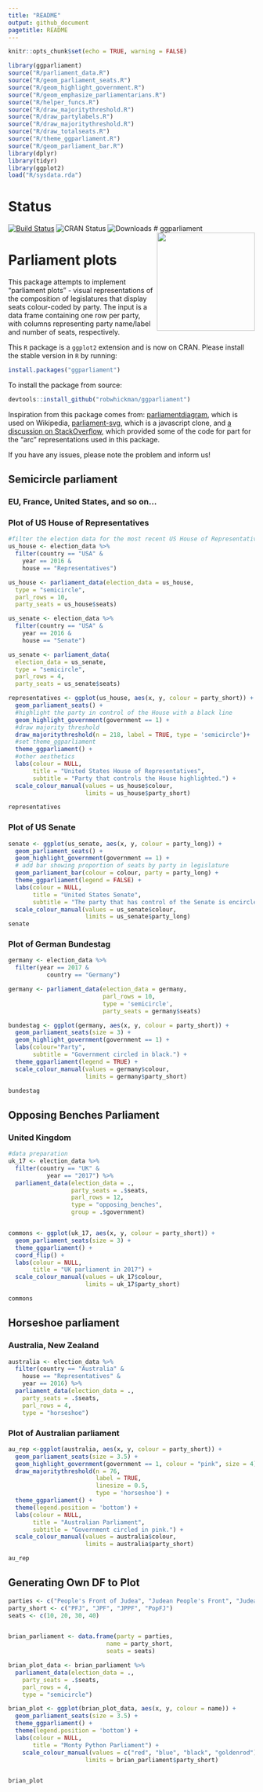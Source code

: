 ```yaml
---
title: "README"
output: github_document
pagetitle: README
---
```


<!-- README.md is generated from README.Rmd. Please edit that file -->


```r
knitr::opts_chunk$set(echo = TRUE, warning = FALSE)

library(ggparliament)
source("R/parliament_data.R")
source("R/geom_parliament_seats.R")
source("R/geom_highlight_government.R")
source("R/geom_emphasize_parliamentarians.R")
source("R/helper_funcs.R")
source("R/draw_majoritythreshold.R")
source("R/draw_partylabels.R")
source("R/draw_majoritythreshold.R")
source("R/draw_totalseats.R")
source("R/theme_ggparliament.R")
source("R/geom_parliament_bar.R")
library(dplyr)
library(tidyr)
library(ggplot2)
load("R/sysdata.rda")
```

# Status
[![Build Status](https://travis-ci.org/RobWHickman/ggparliament.png)](https://travis-ci.org/RobWHickman/ggparliament)
![CRAN Status](https://www.r-pkg.org/badges/version/ggparliament)
![Downloads](https://cranlogs.r-pkg.org/badges/grand-total/ggparliament)
# ggparliament <img src = "man/figures/HexSticker.png" align = "right" width = "200"/>

# Parliament plots


This package attempts to implement "parliament plots" - visual representations of the composition of legislatures that display seats colour-coded by party. The input is a data frame containing one row per party, with columns representing party name/label and number of seats, respectively.

This `R` package is a `ggplot2` extension and is now on CRAN. Please install the stable version in `R` by running:

```r
install.packages("ggparliament")
```

To install the package from source:
```r
devtools::install_github("robwhickman/ggparliament")
```

Inspiration from this package comes from: [parliamentdiagram](https://github.com/slashme/parliamentdiagram), which
is used on Wikipedia, [parliament-svg](https://github.com/juliuste/parliament-svg), which is a javascript clone, and [a discussion on StackOverflow](http://stackoverflow.com/questions/42729174/creating-a-half-donut-or-parliamentary-seating-chart), which provided some of the code for part for the "arc" representations used in this package.


If you have any issues, please note the problem and inform us!

## Semicircle parliament

### EU, France, United States, and so on...


### Plot of US House of Representatives


```r
#filter the election data for the most recent US House of Representatives
us_house <- election_data %>%
  filter(country == "USA" &
    year == 2016 &
    house == "Representatives")

us_house <- parliament_data(election_data = us_house,
  type = "semicircle",
  parl_rows = 10,
  party_seats = us_house$seats)

us_senate <- election_data %>%
  filter(country == "USA" &
    year == 2016 &
    house == "Senate")

us_senate <- parliament_data(
  election_data = us_senate,
  type = "semicircle",
  parl_rows = 4,
  party_seats = us_senate$seats)

```

```r
representatives <- ggplot(us_house, aes(x, y, colour = party_short)) +
  geom_parliament_seats() + 
  #highlight the party in control of the House with a black line
  geom_highlight_government(government == 1) +
  #draw majority threshold
  draw_majoritythreshold(n = 218, label = TRUE, type = 'semicircle')+
  #set theme_ggparliament
  theme_ggparliament() +
  #other aesthetics
  labs(colour = NULL, 
       title = "United States House of Representatives",
       subtitle = "Party that controls the House highlighted.") +
  scale_colour_manual(values = us_house$colour, 
                      limits = us_house$party_short) 

representatives
```

### Plot of US Senate

```r
senate <- ggplot(us_senate, aes(x, y, colour = party_long)) +
  geom_parliament_seats() + 
  geom_highlight_government(government == 1) +
  # add bar showing proportion of seats by party in legislature
  geom_parliament_bar(colour = colour, party = party_long) + 
  theme_ggparliament(legend = FALSE) +
  labs(colour = NULL, 
       title = "United States Senate",
       subtitle = "The party that has control of the Senate is encircled in black.") +
  scale_colour_manual(values = us_senate$colour,
                      limits = us_senate$party_long)
senate 
```


### Plot of German Bundestag

```r
germany <- election_data %>%
  filter(year == 2017 & 
           country == "Germany") 

germany <- parliament_data(election_data = germany, 
                           parl_rows = 10,
                           type = 'semicircle',
                           party_seats = germany$seats)

bundestag <- ggplot(germany, aes(x, y, colour = party_short)) +
  geom_parliament_seats(size = 3) +
  geom_highlight_government(government == 1) + 
  labs(colour="Party",
       subtitle = "Government circled in black.") +  
  theme_ggparliament(legend = TRUE) +
  scale_colour_manual(values = germany$colour, 
                      limits = germany$party_short) 

bundestag
```

## Opposing Benches Parliament



### United Kingdom

```r
#data preparation
uk_17 <- election_data %>% 
  filter(country == "UK" & 
           year == "2017") %>% 
  parliament_data(election_data = .,
                  party_seats = .$seats,
                  parl_rows = 12,
                  type = "opposing_benches",
                  group = .$government)


commons <- ggplot(uk_17, aes(x, y, colour = party_short)) +
  geom_parliament_seats(size = 3) + 
  theme_ggparliament() + 
  coord_flip() + 
  labs(colour = NULL, 
       title = "UK parliament in 2017") +
  scale_colour_manual(values = uk_17$colour, 
                      limits = uk_17$party_short)

commons

```



## Horseshoe parliament

### Australia, New Zealand

```r
australia <- election_data %>%
  filter(country == "Australia" &
    house == "Representatives" &
    year == 2016) %>% 
  parliament_data(election_data = .,
    party_seats = .$seats,
    parl_rows = 4,
    type = "horseshoe")
```

### Plot of Australian parliament

```r
au_rep <-ggplot(australia, aes(x, y, colour = party_short)) +
  geom_parliament_seats(size = 3.5) + 
  geom_highlight_government(government == 1, colour = "pink", size = 4) + 
  draw_majoritythreshold(n = 76, 
                         label = TRUE, 
                         linesize = 0.5,
                         type = 'horseshoe') + 
  theme_ggparliament() +
  theme(legend.position = 'bottom') + 
  labs(colour = NULL,
       title = "Australian Parliament",
       subtitle = "Government circled in pink.") +
  scale_colour_manual(values = australia$colour, 
                      limits = australia$party_short) 

au_rep
```

## Generating Own DF to Plot

```r
parties <- c("People's Front of Judea", "Judean People's Front", "Judean Popular People's Front", "Popular Front of Judea")
party_short <- c("PFJ", "JPF", "JPPF", "PopFJ")
seats <- c(10, 20, 30, 40)


brian_parliament <- data.frame(party = parties,
                            name = party_short,
                            seats = seats)  

brian_plot_data <- brian_parliament %>%
  parliament_data(election_data = .,
    party_seats = .$seats,
    parl_rows = 4,
    type = "semicircle")

brian_plot <- ggplot(brian_plot_data, aes(x, y, colour = name)) +
  geom_parliament_seats(size = 3.5) + 
  theme_ggparliament() +
  theme(legend.position = 'bottom') + 
  labs(colour = NULL,
       title = "Monty Python Parliament") +
    scale_colour_manual(values = c("red", "blue", "black", "goldenrod"), 
                      limits = brian_parliament$party_short) 


brian_plot
```


